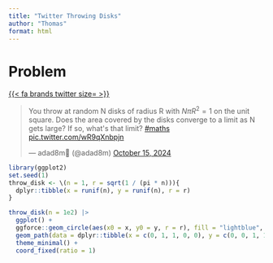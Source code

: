 ```yaml
---
title: "Twitter Throwing Disks"
author: "Thomas"
format: html
---
```


# Problem 

<!-- 

*You throw at random* $N$ *disks of radius* $R$ *with* $N \pi R^2 = 1$ *on the unit square. Does the area covered by the disks converge to a limit as* $N$ *gets large? If so, whats the limit?*

-->

[{{< fa brands twitter size= \normalsize >}}](https://x.com/adad8m/status/1846034945116196976)

<blockquote class="twitter-tweet"><p lang="en" dir="ltr">You throw at random N disks of radius R with $N \pi R^2=1$ on the unit square. Does the area covered by the disks converge to a limit as N gets large? If so, what&#39;s that limit? <a href="https://twitter.com/hashtag/maths?src=hash&amp;ref_src=twsrc%5Etfw">#maths</a> <a href="https://t.co/wR9qXnbpjn">pic.twitter.com/wR9qXnbpjn</a></p>&mdash; adad8m🦞 (@adad8m) <a href="https://twitter.com/adad8m/status/1846034945116196976?ref_src=twsrc%5Etfw">October 15, 2024</a></blockquote> <script async src="https://platform.twitter.com/widgets.js" charset="utf-8"></script>

```r
library(ggplot2)
set.seed(1)
throw_disk <- \(n = 1, r = sqrt(1 / (pi * n))){
  dplyr::tibble(x = runif(n), y = runif(n), r = r)
}

throw_disk(n = 1e2) |>
  ggplot() + 
  ggforce::geom_circle(aes(x0 = x, y0 = y, r = r), fill = "lightblue", color = "lightblue", alpha = .5) + 
  geom_path(data = dplyr::tibble(x = c(0, 1, 1, 0, 0), y = c(0, 0, 1, 1, 0)), aes(x = x, y = y)) + 
  theme_minimal() + 
  coord_fixed(ratio = 1)
```

